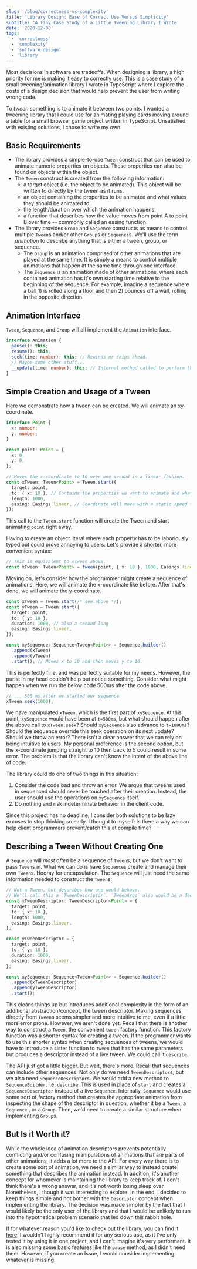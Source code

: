 ```yaml
---
slug: '/blog/correctness-vs-complexity'
title: 'Library Design: Ease of Correct Use Versus Simplicity'
subtitle: 'A Tiny Case Study of a Little Tweening Library I Wrote'
date: '2020-12-08'
tags:
  - 'correctness'
  - 'complexity'
  - 'software design'
  - 'library'
---
```


Most decisions in software are tradeoffs. When designing a library, a high priority for me is making it easy to correctly use. This is a case study of a small tweening/animation library I wrote in TypeScript where I explore the costs of a design decision that would help prevent the user from writing wrong code.

To _tween_ something is to animate it between two points.
I wanted a tweening library that I could use for animating playing cards moving around a table for a small browser game project written in TypeScript.
Unsatisfied with existing solutions, I chose to write my own.

## Basic Requirements

- The library provides a simple-to-use `Tween` construct that can be used to animate numeric properties on objects. These properties can also be found on objects within the object.
- The `Tween` construct is created from the following information:
  - a target object (i.e. the object to be animated). This object will be written to directly by the tween as it runs.
  - an object containing the properties to be animated and what values they should be animated to.
  - the length/duration over which the animation happens.
  - a function that describes how the value moves from point A to point B over time -- commonly called an easing function.
- The library provides `Group` and `Sequence` constructs as means to control multiple `Tween`s and/or other `Group`s or `Sequence`s. We'll use the term _animation_ to describe anything that is either a tween, group, or sequence.
  - The `Group` is an animation comprised of other animations that are played at the same time. It is simply a means to control multiple animations that happen at the same time through one interface.
  - The `Sequence` is an animation made of other animations, where each contained animation has it's own starting time relative to the beginning of the sequence. For example, imagine a sequence where a ball 1) is rolled along a floor and then 2) bounces off a wall, rolling in the opposite direction.

## Animation Interface

`Tween`, `Sequence`, and `Group` will all implement the `Animation` interface.

```ts
interface Animation {
  pause(): this;
  resume(): this;
  seek(time: number): this; // Rewinds or skips ahead.
  // Maybe some other stuff...
  __update(time: number): this; // Internal method called to perform the update.
}
```

## Simple Creation and Usage of a Tween

Here we demonstrate how a tween can be created. We will animate an xy-coordinate.

```ts
interface Point {
  x: number;
  y: number;
}

const point: Point = {
  x: 0,
  y: 0,
};

// Moves the x-coordinate to 10 over one second in a linear fashion.
const xTween: Tween<Point> = Tween.start({
  target: point,
  to: { x: 10 }, // Contains the properties we want to animate and what to animate them to.
  length: 1000,
  easing: Easings.linear, // Coordinate will move with a static speed through the animation.
});
```

This call to the `Tween.start` function will create the Tween and start animating `point` right away.

Having to create an object literal where each property has to be laboriously typed out could prove annoying to users. Let's provide a shorter, more convenient syntax:

```ts
// This is equivalent to xTween above.
const xTween: Tween<Point> = tween(point, { x: 10 }, 1000, Easings.linear);
```

Moving on, let's consider how the programmer might create a sequence of animations. Here, we will animate the x-coordinate like before. After that's done, we will animate the y-coordinate.

```ts
const xTween = Tween.start(/* see above */);
const yTween = Tween.start({
  target: point,
  to: { y: 10 },
  duration: 1000, // also a second long
  easing: Easings.linear,
});

const xySequence: Sequence<Tween<Point>> = Sequence.builder()
  .append(xTween)
  .append(yTween)
  .start(); // Moves x to 10 and then moves y to 10.
```

This is perfectly fine, and was perfectly suitable for my needs.
However, the purist in my head couldn't help but notice something. Consider what might happen when we run the below code 500ms after the code above.

```ts
// ... 500 ms after we started our sequence
xTween.seek(1000);
```

We have manipulated `xTween`, which is the first part of `xySequence`. At this point, `xySequence` would have been at `t=500ms`, but what should happen after the above call to `xTween.seek`?
Should `xySequence` also advance to `t=1000ms`? Should the sequence override this seek operation on its next update? Should we throw an error?
There isn't a clear answer that we can rely on being intuitive to users. My personal preference is the second option, but the x-coordinate jumping straight to 10 then back to 5 could result in some error.
The problem is that the library can't know the intent of the above line of code.

The library could do one of two things in this situation:

1. Consider the code bad and throw an error. We argue that tweens used in sequenced should never be touched after their creation. Instead, the user should use the operations on `xySequence` itself.
2. Do nothing and risk indeterminate behavior in the client code.

Since this project has no deadline, I consider both solutions to be lazy excuses to stop thinking so early. I thought to myself: is there a way we can help client programmers prevent/catch this at compile time?

## Describing a Tween Without Creating One

A `Sequence` will _most often_ be a sequence of `Tween`s, but we don't want to pass `Tween`s in. What we can do is have `Sequence`s create and manage their own `Tween`s. Hooray for encapsulation. The `Sequence` will just need the same information needed to construct the `Tween`s:

```ts
// Not a Tween, but describes how one would behave.
// We'll call this a `TweenDescriptor`. `TweenArgs` also would be a decent name.
const xTweenDescriptor: TweenDescriptor<Point> = {
  target: point,
  to: { x: 10 },
  length: 1000,
  easing: Easings.linear,
};

const yTweenDescriptor = {
  target: point,
  to: { y: 10 },
  duration: 1000,
  easing: Easings.linear,
};

const xySequence: Sequence<Tween<Point>> = Sequence.builder()
  .append(xTweenDescriptor)
  .append(yTweenDescriptor)
  .start();
```

This cleans things up but introduces additional complexity in the form of an additional abstraction/concept, the tween descriptor.
Making sequences directly from `Tween`s seems simpler and more intuitive to me, even if a little more error prone. However, we aren't done yet.
Recall that there is another way to construct a `Tween`, the convenient `tween` factory function. This factory function was a shorter syntax for creating a tween.
If the programmer wants to use this shorter syntax when creating sequences of tweens, we would have to introduce a sister function to `tween` that has the same parameters but produces a descriptor instead of a live tween.
We could call it `describe`.

The API just got a little bigger. But wait, there's more. Recall that sequences can include other sequences.
Not only do we need `TweenDescriptor`s, but we also need `SequenceDescriptor`s. We would add a new method to `SequenceBuilder`, i.e. `describe`.
This is used in place of `start` and creates a `SequenceDescriptor` instead of a live `Sequence`.
Internally, `Sequence` would use some sort of factory method that creates the appropriate animation from inspecting the shape of the descriptor in question, whether it be a `Tween`, a `Sequence` , or a `Group`.
Then, we'd need to create a similar structure when implementing `Group`s.

## But Is it Worth it?

While the whole idea of animation descriptors prevents potentially conflicting and/or confusing manipulations of animations that are parts of other animations, it adds a lot more to the API. For every way there is to create some sort of animation, we need a similar way to instead create something that describes the animation instead. In addition, it's another concept for whomever is maintaining the library to keep track of. I don't think there's a wrong answer, and it's not worth losing sleep over. Nonetheless, I though it was interesting to explore. In the end, I decided to keep things simple and not bother with the `Descriptor` concept when implementing the library. The decision was made simpler by the fact that I would likely be the only user of the library and that I would be unlikely to run into the hypothetical problem scenario that led down this rabbit hole.

If for whatever reason you'd like to check out the library, you can find it [here](https://github.com/andrewkolos/ts-tween). I wouldn't highly recommend it for any serious use, as it I've only tested it by using it in one project, and I can't imagine it's very performant. It is also missing some basic features like the `pause` method, as I didn't need them. However, if you create an Issue, I would consider implementing whatever is missing.
